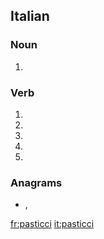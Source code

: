 ==Italian==

===Noun===
{{head|it|noun plural form|g=m}}

# {{plural of|pasticcio|lang=it}}

===Verb===
{{head|it|verb form}}

# {{inflection of|pasticciare||2|s|pres|indc|lang=it}}
# {{inflection of|pasticciare||1|s|pres|subj|lang=it}}
# {{inflection of|pasticciare||2|s|pres|subj|lang=it}}
# {{inflection of|pasticciare||3|s|pres|subj|lang=it}}
# {{inflection of|pasticciare||3|s|impr|lang=it}}

===Anagrams===
* {{l|it|piccasti}}, {{l|it|spiccati}}

[[fr:pasticci]]
[[it:pasticci]]